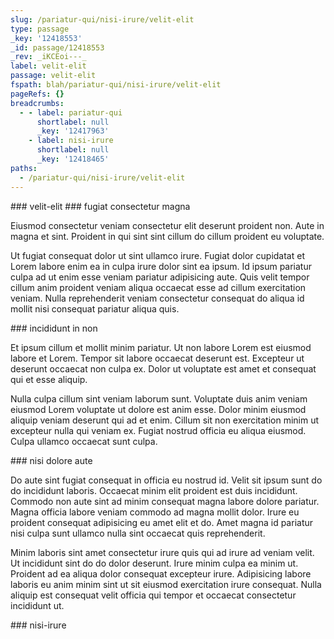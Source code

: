 ```yaml
---
slug: /pariatur-qui/nisi-irure/velit-elit
type: passage
_key: '12418553'
_id: passage/12418553
_rev: _iKCEoi---_
label: velit-elit
passage: velit-elit
fspath: blah/pariatur-qui/nisi-irure/velit-elit
pageRefs: {}
breadcrumbs:
  - - label: pariatur-qui
      shortlabel: null
      _key: '12417963'
    - label: nisi-irure
      shortlabel: null
      _key: '12418465'
paths:
  - /pariatur-qui/nisi-irure/velit-elit
---
```


<NuggetArea>
<Passage slug="/pariatur-qui/nisi-irure/velit-elit" type="passage" _key="12418553" _id="passage/12418553" _rev="_iKCEoi---_" label="velit-elit" passage="velit-elit" fspath="blah/pariatur-qui/nisi-irure/velit-elit" paths="/pariatur-qui/nisi-irure/velit-elit">
<NuggetBody>
### velit-elit

</NuggetBody>
<Breadcrumbs>
<Crumbs>
<Crumb _key="12417963" label="pariatur-qui" /><Crumb _key="12418465" label="nisi-irure" />
</Crumbs>
</Breadcrumbs>
</Passage>

<NuggetsInbound>
</NuggetsInbound>
<NuggetsOutbound>
<Nugget direction="outbound" type="nugget" _key="0e62deba-6dbe-47d4-856a-c890d3edc1f9" _id="nugget/0e62deba-6dbe-47d4-856a-c890d3edc1f9" _rev="_iKCEoiC---" fspath="blah/pariatur-qui/nisi-irure/velit-elit/fugiat-consectetur-magna.md" label="fugiat consectetur magna" paths="/pariatur-qui/nisi-irure/velit-elit/fugiat-consectetur-magna" slug="/pariatur-qui/nisi-irure/velit-elit/fugiat-consectetur-magna">
<NuggetBody>
### fugiat consectetur magna

Eiusmod consectetur veniam consectetur elit deserunt proident non. Aute in magna et sint. Proident in qui sint sint cillum do cillum proident eu voluptate.

Ut fugiat consequat dolor ut sint ullamco irure. Fugiat dolor cupidatat et Lorem labore enim ea in culpa irure dolor sint ea ipsum. Id ipsum pariatur culpa ad ut enim esse veniam pariatur adipisicing aute. Quis velit tempor cillum anim proident veniam aliqua occaecat esse ad cillum exercitation veniam. Nulla reprehenderit veniam consectetur consequat do aliqua id mollit nisi consequat pariatur aliqua quis.

</NuggetBody>
</Nugget>

<Nugget direction="outbound" type="nugget" _key="a3cf5ed2-fd26-4019-9c13-a1502e0a60f3" _id="nugget/a3cf5ed2-fd26-4019-9c13-a1502e0a60f3" _rev="_iKCEoiG---" fspath="blah/pariatur-qui/nisi-irure/velit-elit/incididunt-in-non.md" label="incididunt in non" paths="/pariatur-qui/nisi-irure/velit-elit/incididunt-in-non" slug="/pariatur-qui/nisi-irure/velit-elit/incididunt-in-non">
<NuggetBody>
### incididunt in non

Et ipsum cillum et mollit minim pariatur. Ut non labore Lorem est eiusmod labore et Lorem. Tempor sit labore occaecat deserunt est. Excepteur ut deserunt occaecat non culpa ex. Dolor ut voluptate est amet et consequat qui et esse aliquip.

Nulla culpa cillum sint veniam laborum sunt. Voluptate duis anim veniam eiusmod Lorem voluptate ut dolore est anim esse. Dolor minim eiusmod aliquip veniam deserunt qui ad et enim. Cillum sit non exercitation minim ut excepteur nulla qui veniam ex. Fugiat nostrud officia eu aliqua eiusmod. Culpa ullamco occaecat sunt culpa.

</NuggetBody>
</Nugget>

<Nugget direction="outbound" type="nugget" _key="6d6c147a-84d0-4765-99f1-98ba9f9fcda3" _id="nugget/6d6c147a-84d0-4765-99f1-98ba9f9fcda3" _rev="_iKCEoiG--_" fspath="blah/pariatur-qui/nisi-irure/velit-elit/nisi-dolore-aute.md" label="nisi dolore aute" paths="/pariatur-qui/nisi-irure/velit-elit/nisi-dolore-aute" slug="/pariatur-qui/nisi-irure/velit-elit/nisi-dolore-aute">
<NuggetBody>
### nisi dolore aute

Do aute sint fugiat consequat in officia eu nostrud id. Velit sit ipsum sunt do do incididunt laboris. Occaecat minim elit proident est duis incididunt. Commodo non aute sint ad minim consequat magna labore dolore pariatur. Magna officia labore veniam commodo ad magna mollit dolor. Irure eu proident consequat adipisicing eu amet elit et do. Amet magna id pariatur nisi culpa sunt ullamco nulla sint occaecat quis reprehenderit.

Minim laboris sint amet consectetur irure quis qui ad irure ad veniam velit. Ut incididunt sint do do dolor deserunt. Irure minim culpa ea minim ut. Proident ad ea aliqua dolor consequat excepteur irure. Adipisicing labore laboris eu anim minim sint ut sit eiusmod exercitation irure consequat. Nulla aliquip est consequat velit officia qui tempor et occaecat consectetur incididunt ut.

</NuggetBody>
</Nugget>

</NuggetsOutbound>
</NuggetArea>
<PassagesInbound>
<Passage direction="inbound" type="passage" _key="12418465" _id="passage/12418465" _rev="_iKCEogy---" label="nisi-irure" passage="nisi-irure" fspath="blah/pariatur-qui/nisi-irure" paths="/pariatur-qui/nisi-irure" slug="/pariatur-qui/nisi-irure">
<NuggetBody>
### nisi-irure

</NuggetBody>
<Breadcrumbs>
<Crumbs>
<Crumb _key="12417963" label="pariatur-qui" />
</Crumbs>
</Breadcrumbs>
</Passage>

</PassagesInbound>
<PassagesOutbound>
</PassagesOutbound>